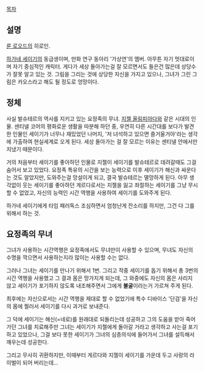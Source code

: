 [[목차]]

== 설명 ==
[[룬 로오드]]의 히로인.

[[하가네 세이기]]의 동급생이며, 만화 연구 동아리 '가상연'의 멤버. 아무튼 자기 멋대로이며 자기 중심적인 캐릭터. 게다가 세상 돌아가는걸 잘 모르면서도 들은건 많은데 상당수가 잘못 알고 있는 것. 그림을 그리는 것에 상당한 자신을 가지고 있으나, 그녀가 그린 그림은 카오스라고 해도 될 정도로 엉망이다.

== 정체 ==
사실 발슈테르의 역사를 지키고 있는 요정족의 무녀. [[지젤 올림피아다]]와 같은 시대의 인물. 센티넬 코어의 평화로운 생활을 따분해 하던 중, 우연히 다른 시간대를 보다가 발견한 인물인 세이기가 너무나 재밌었던 나머지, '저 녀석하고 있으면 즐거울거야'라는 생각에 가출하여 현실세계로 오게 된다. 세상 돌아가는 걸 잘 모르는 이유는 센티넬 안에서만 지냈기 때문이다.

거의 처음부터 세이기를 좋아하던 인물로 지젤이 세이기를 발슈테르로 데려갈때도 그걸 숨어서 보고 있었다. 요정족 특유의 시간을 보는 능력으로 이후 세이기가 해신과 싸운다는 것도 알았지만, 도와주는걸 망설이게 되고, 결국 발슈테르는 멸망하게 된다. 아무 생각없이 웃는 세이기를 좋아하던 게르다로서는 지젤을 잃고 좌절하는 세이기를 그냥 무시할 수 없었고, 자신의 능력인 시간 역행을 사용하여 세이기를 도와주게 된다.

하가네 세이기에게 타임 패러독스 조심하면서 엄청난게 잔소리를 하지만, 그건 다 그를 위해서 하는 것.

== 요정족의 무녀 ==
그녀가 사용하는 시간역행은 요정족에서도 무녀만이 사용할 수 있으며, 무녀도 자신의 수명을 깍으면서 사용하는지라 많이는 사용할 수는 없다. 

그러나 그녀는 세이기를 만나기 위해서 1번. 그리고 작중 세이기를 돕기 위해서 총 3번의 시간 역행을 사용했고 그 결과 몸은 망가지게 되는데, 그 와중에도 자신의 몸은 사리지 않고 세이기가 포기하지 않도록 내조해주면서 그에게 '''불굴'''이라는거 가르쳐 주게 된다. 

최후에는 자신으로서는 시간 역행을 제대로 할 수 없었기에 특수 디바이스 '단검'을 자신의 몸에 찔러서 세이기를 다시 과거로 보내준다.

그 덕에 세이기는 해신(=네로)를 원래대로 되돌리는데 성공하고 그의 도움을 받아 죽어가던 그녀를 치료해주만 그녀는 세이기가 지젤에게 돌아갈 거라고 생각하고 사는걸 포기하고 있었으나, 그걸 보다 못한 세이기가 그녀의 심층의식에 들어가서 그녀를 설득해서 깨우는데 성공한다.

그리고 무사히 귀환하지만, 이때부터 게르다와 지젤이 세이기를 가운데 두고 사랑의 라이벌이 되어 버리는데…
